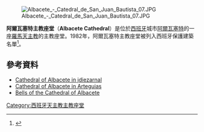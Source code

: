 [[File:Albacete_-_Catedral_de_San_Juan_Bautista_07.JPG|thumb]]

'''阿爾瓦塞特主教座堂'''（'''Albacete Cathedral'''）是位於[[西班牙|西班牙]]城市[[阿爾瓦塞特|阿爾瓦塞特]]的一座[[羅馬天主教|羅馬天主教]]的主教座堂。1982年，阿爾瓦塞特主教座堂被列入西班牙保護建築名單<ref name="bic">{{Bien de Interés Cultural}}</ref>。
==參考資料==
*[http://www.jdiezarnal.com/catedraldealbacete.html Cathedral of Albacete in jdiezarnal] {{Wayback|url=http://www.jdiezarnal.com/catedraldealbacete.html |date=20140907041029 }}
*[http://www.arteguias.com/catedral/albacete.htm Cathedral of Albacete in Arteguias] {{Wayback|url=http://www.arteguias.com/catedral/albacete.htm |date=20140816050247 }}
*[http://campaners.com/php/catedral.php?numer=29 Bells of the Cathedral of Albacete] {{Wayback|url=http://campaners.com/php/catedral.php?numer=29 |date=20130706192654 }}
[[Category:西班牙天主教主教座堂|Category:西班牙天主教主教座堂]]